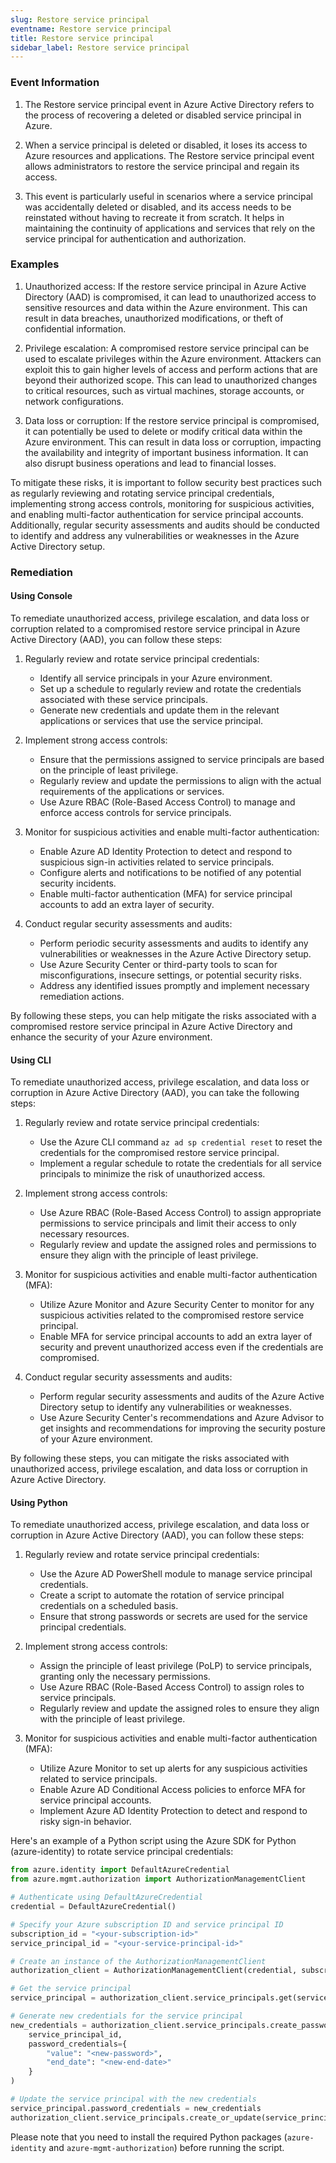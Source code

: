 ```yaml
--- 
slug: Restore service principal
eventname: Restore service principal
title: Restore service principal
sidebar_label: Restore service principal
---
```

                       
### Event Information

1. The Restore service principal event in Azure Active Directory refers to the process of recovering a deleted or disabled service principal in Azure.

2. When a service principal is deleted or disabled, it loses its access to Azure resources and applications. The Restore service principal event allows administrators to restore the service principal and regain its access.

3. This event is particularly useful in scenarios where a service principal was accidentally deleted or disabled, and its access needs to be reinstated without having to recreate it from scratch. It helps in maintaining the continuity of applications and services that rely on the service principal for authentication and authorization.


### Examples

1. Unauthorized access: If the restore service principal in Azure Active Directory (AAD) is compromised, it can lead to unauthorized access to sensitive resources and data within the Azure environment. This can result in data breaches, unauthorized modifications, or theft of confidential information.

2. Privilege escalation: A compromised restore service principal can be used to escalate privileges within the Azure environment. Attackers can exploit this to gain higher levels of access and perform actions that are beyond their authorized scope. This can lead to unauthorized changes to critical resources, such as virtual machines, storage accounts, or network configurations.

3. Data loss or corruption: If the restore service principal is compromised, it can potentially be used to delete or modify critical data within the Azure environment. This can result in data loss or corruption, impacting the availability and integrity of important business information. It can also disrupt business operations and lead to financial losses.

To mitigate these risks, it is important to follow security best practices such as regularly reviewing and rotating service principal credentials, implementing strong access controls, monitoring for suspicious activities, and enabling multi-factor authentication for service principal accounts. Additionally, regular security assessments and audits should be conducted to identify and address any vulnerabilities or weaknesses in the Azure Active Directory setup.

### Remediation

#### Using Console

To remediate unauthorized access, privilege escalation, and data loss or corruption related to a compromised restore service principal in Azure Active Directory (AAD), you can follow these steps:

1. Regularly review and rotate service principal credentials:
   - Identify all service principals in your Azure environment.
   - Set up a schedule to regularly review and rotate the credentials associated with these service principals.
   - Generate new credentials and update them in the relevant applications or services that use the service principal.

2. Implement strong access controls:
   - Ensure that the permissions assigned to service principals are based on the principle of least privilege.
   - Regularly review and update the permissions to align with the actual requirements of the applications or services.
   - Use Azure RBAC (Role-Based Access Control) to manage and enforce access controls for service principals.

3. Monitor for suspicious activities and enable multi-factor authentication:
   - Enable Azure AD Identity Protection to detect and respond to suspicious sign-in activities related to service principals.
   - Configure alerts and notifications to be notified of any potential security incidents.
   - Enable multi-factor authentication (MFA) for service principal accounts to add an extra layer of security.

4. Conduct regular security assessments and audits:
   - Perform periodic security assessments and audits to identify any vulnerabilities or weaknesses in the Azure Active Directory setup.
   - Use Azure Security Center or third-party tools to scan for misconfigurations, insecure settings, or potential security risks.
   - Address any identified issues promptly and implement necessary remediation actions.

By following these steps, you can help mitigate the risks associated with a compromised restore service principal in Azure Active Directory and enhance the security of your Azure environment.

#### Using CLI

To remediate unauthorized access, privilege escalation, and data loss or corruption in Azure Active Directory (AAD), you can take the following steps:

1. Regularly review and rotate service principal credentials:
   - Use the Azure CLI command `az ad sp credential reset` to reset the credentials for the compromised restore service principal.
   - Implement a regular schedule to rotate the credentials for all service principals to minimize the risk of unauthorized access.

2. Implement strong access controls:
   - Use Azure RBAC (Role-Based Access Control) to assign appropriate permissions to service principals and limit their access to only necessary resources.
   - Regularly review and update the assigned roles and permissions to ensure they align with the principle of least privilege.

3. Monitor for suspicious activities and enable multi-factor authentication (MFA):
   - Utilize Azure Monitor and Azure Security Center to monitor for any suspicious activities related to the compromised restore service principal.
   - Enable MFA for service principal accounts to add an extra layer of security and prevent unauthorized access even if the credentials are compromised.

4. Conduct regular security assessments and audits:
   - Perform regular security assessments and audits of the Azure Active Directory setup to identify any vulnerabilities or weaknesses.
   - Use Azure Security Center's recommendations and Azure Advisor to get insights and recommendations for improving the security posture of your Azure environment.

By following these steps, you can mitigate the risks associated with unauthorized access, privilege escalation, and data loss or corruption in Azure Active Directory.

#### Using Python

To remediate unauthorized access, privilege escalation, and data loss or corruption in Azure Active Directory (AAD), you can follow these steps:

1. Regularly review and rotate service principal credentials:
   - Use the Azure AD PowerShell module to manage service principal credentials.
   - Create a script to automate the rotation of service principal credentials on a scheduled basis.
   - Ensure that strong passwords or secrets are used for the service principal credentials.

2. Implement strong access controls:
   - Assign the principle of least privilege (PoLP) to service principals, granting only the necessary permissions.
   - Use Azure RBAC (Role-Based Access Control) to assign roles to service principals.
   - Regularly review and update the assigned roles to ensure they align with the principle of least privilege.

3. Monitor for suspicious activities and enable multi-factor authentication (MFA):
   - Utilize Azure Monitor to set up alerts for any suspicious activities related to service principals.
   - Enable Azure AD Conditional Access policies to enforce MFA for service principal accounts.
   - Implement Azure AD Identity Protection to detect and respond to risky sign-in behavior.

Here's an example of a Python script using the Azure SDK for Python (azure-identity) to rotate service principal credentials:

```python
from azure.identity import DefaultAzureCredential
from azure.mgmt.authorization import AuthorizationManagementClient

# Authenticate using DefaultAzureCredential
credential = DefaultAzureCredential()

# Specify your Azure subscription ID and service principal ID
subscription_id = "<your-subscription-id>"
service_principal_id = "<your-service-principal-id>"

# Create an instance of the AuthorizationManagementClient
authorization_client = AuthorizationManagementClient(credential, subscription_id)

# Get the service principal
service_principal = authorization_client.service_principals.get(service_principal_id)

# Generate new credentials for the service principal
new_credentials = authorization_client.service_principals.create_password_credentials(
    service_principal_id,
    password_credentials={
        "value": "<new-password>",
        "end_date": "<new-end-date>"
    }
)

# Update the service principal with the new credentials
service_principal.password_credentials = new_credentials
authorization_client.service_principals.create_or_update(service_principal_id, service_principal)
```

Please note that you need to install the required Python packages (`azure-identity` and `azure-mgmt-authorization`) before running the script.


 